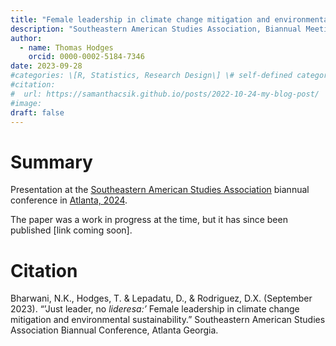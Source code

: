 ```yaml
---
title: "Female leadership in climate change mitigation and environmental sustainability"
description: "Southeastern American Studies Association, Biannual Meeting, Atlanta"
author:
  - name: Thomas Hodges
    orcid: 0000-0002-5184-7346
date: 2023-09-28
#categories: \[R, Statistics, Research Design\] \# self-defined categories
#citation: 
#  url: https://samanthacsik.github.io/posts/2022-10-24-my-blog-post/ 
#image: 
draft: false
---
```


# Summary

Presentation at the [Southeastern American Studies Association](https://southeasternasa.org) biannual conference in [Atlanta, 2024](https://southeasternasa.org/past-conferences/).

The paper was a work in progress at the time, but it has since been published \[link coming soon\].

# Citation

Bharwani, N.K., Hodges, T. & Lepadatu, D., & Rodriguez, D.X. (September 2023). “’Just leader, no *lideresa:’* Female leadership in climate change mitigation and environmental sustainability.” Southeastern American Studies Association Biannual Conference, Atlanta Georgia.
